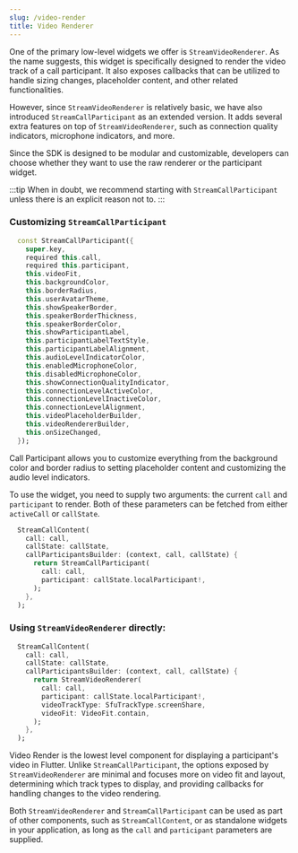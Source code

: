 ```yaml
---
slug: /video-render
title: Video Renderer
---
```


One of the primary low-level widgets we offer is `StreamVideoRenderer`. As the name suggests, this widget is specifically designed to render the video track of a call participant. It also exposes callbacks that can be utilized to handle sizing changes, placeholder content, and other related functionalities.

However, since `StreamVideoRenderer` is relatively basic, we have also introduced `StreamCallParticipant` as an extended version. It adds several extra features on top of `StreamVideoRenderer`, such as connection quality indicators, microphone indicators, and more.

Since the SDK is designed to be modular and customizable, developers can choose whether they want to use the raw renderer or the participant widget.

:::tip
When in doubt, we recommend starting with `StreamCallParticipant` unless there is an explicit reason not to.
:::

### Customizing `StreamCallParticipant`

```dart
  const StreamCallParticipant({
    super.key,
    required this.call,
    required this.participant,
    this.videoFit,
    this.backgroundColor,
    this.borderRadius,
    this.userAvatarTheme,
    this.showSpeakerBorder,
    this.speakerBorderThickness,
    this.speakerBorderColor,
    this.showParticipantLabel,
    this.participantLabelTextStyle,
    this.participantLabelAlignment,
    this.audioLevelIndicatorColor,
    this.enabledMicrophoneColor,
    this.disabledMicrophoneColor,
    this.showConnectionQualityIndicator,
    this.connectionLevelActiveColor,
    this.connectionLevelInactiveColor,
    this.connectionLevelAlignment,
    this.videoPlaceholderBuilder,
    this.videoRendererBuilder,
    this.onSizeChanged,
  });
```

Call Participant allows you to customize everything from the background color and border radius to setting placeholder content and customizing the audio level indicators.

To use the widget, you need to supply two arguments: the current `call` and `participant` to render. Both of these parameters can be fetched from either `activeCall` or `callState`.

```dart
  StreamCallContent(
    call: call,
    callState: callState,
    callParticipantsBuilder: (context, call, callState) {
      return StreamCallParticipant(
        call: call,
        participant: callState.localParticipant!,
      );
    },
  );
```

### Using `StreamVideoRenderer` directly:

```dart
  StreamCallContent(
    call: call,
    callState: callState,
    callParticipantsBuilder: (context, call, callState) {
      return StreamVideoRenderer(
        call: call,
        participant: callState.localParticipant!,
        videoTrackType: SfuTrackType.screenShare,
        videoFit: VideoFit.contain,
      );
    },
  );
```

Video Render is the lowest level component for displaying a participant's video in Flutter. Unlike `StreamCallParticipant`, the options exposed by `StreamVideoRenderer` are minimal and focuses more on video fit and layout, determining which track types to display, and providing callbacks for handling changes to the video rendering.

Both `StreamVideoRenderer` and `StreamCallParticipant` can be used as part of other components, such as `StreamCallContent`, or as standalone widgets in your application, as long as the `call` and `participant` parameters are supplied.